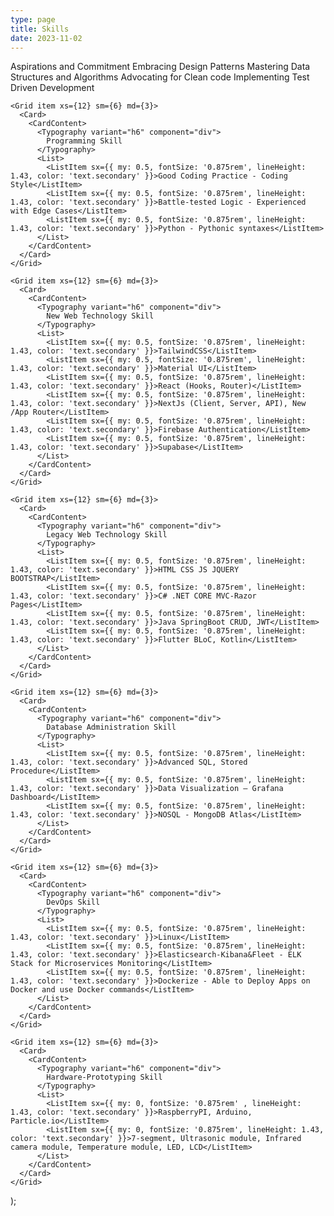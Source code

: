 ```yaml
---
type: page
title: Skills
date: 2023-11-02
---
```



  <Grid container spacing={2}>
    <Grid item xs={12} sm={6} md={3}>
      <Card>
        <CardContent>
          <Typography variant="h6" component="div">
            Aspirations and Commitment
          </Typography>
          <List>
            <ListItem sx={{ my: 0.5, fontSize: '0.875rem', lineHeight: 1.43, color: 'text.secondary' }}>Embracing Design Patterns</ListItem>
            <ListItem sx={{ my: 0.5, fontSize: '0.875rem', lineHeight: 1.43, color: 'text.secondary' }}>Mastering Data Structures and Algorithms</ListItem>
            <ListItem sx={{ my: 0.5, fontSize: '0.875rem', lineHeight: 1.43, color: 'text.secondary' }}>Advocating for Clean code</ListItem>
            <ListItem sx={{ my: 0.5, fontSize: '0.875rem', lineHeight: 1.43, color: 'text.secondary' }}>Implementing Test Driven Development</ListItem>
          </List>
        </CardContent>
      </Card>
    </Grid>

    <Grid item xs={12} sm={6} md={3}>
      <Card>
        <CardContent>
          <Typography variant="h6" component="div">
            Programming Skill
          </Typography>
          <List>
            <ListItem sx={{ my: 0.5, fontSize: '0.875rem', lineHeight: 1.43, color: 'text.secondary' }}>Good Coding Practice - Coding Style</ListItem>
            <ListItem sx={{ my: 0.5, fontSize: '0.875rem', lineHeight: 1.43, color: 'text.secondary' }}>Battle-tested Logic - Experienced with Edge Cases</ListItem>
            <ListItem sx={{ my: 0.5, fontSize: '0.875rem', lineHeight: 1.43, color: 'text.secondary' }}>Python - Pythonic syntaxes</ListItem>
          </List>
        </CardContent>
      </Card>
    </Grid>

    <Grid item xs={12} sm={6} md={3}>
      <Card>
        <CardContent>
          <Typography variant="h6" component="div">
            New Web Technology Skill
          </Typography>
          <List>
            <ListItem sx={{ my: 0.5, fontSize: '0.875rem', lineHeight: 1.43, color: 'text.secondary' }}>TailwindCSS</ListItem>
            <ListItem sx={{ my: 0.5, fontSize: '0.875rem', lineHeight: 1.43, color: 'text.secondary' }}>Material UI</ListItem>
            <ListItem sx={{ my: 0.5, fontSize: '0.875rem', lineHeight: 1.43, color: 'text.secondary' }}>React (Hooks, Router)</ListItem>
            <ListItem sx={{ my: 0.5, fontSize: '0.875rem', lineHeight: 1.43, color: 'text.secondary' }}>NextJs (Client, Server, API), New /App Router</ListItem>
            <ListItem sx={{ my: 0.5, fontSize: '0.875rem', lineHeight: 1.43, color: 'text.secondary' }}>Firebase Authentication</ListItem>
            <ListItem sx={{ my: 0.5, fontSize: '0.875rem', lineHeight: 1.43, color: 'text.secondary' }}>Supabase</ListItem>
          </List>
        </CardContent>
      </Card>
    </Grid>

    <Grid item xs={12} sm={6} md={3}>
      <Card>
        <CardContent>
          <Typography variant="h6" component="div">
            Legacy Web Technology Skill 
          </Typography>
          <List>
            <ListItem sx={{ my: 0.5, fontSize: '0.875rem', lineHeight: 1.43, color: 'text.secondary' }}>HTML CSS JS JQUERY BOOTSTRAP</ListItem>
            <ListItem sx={{ my: 0.5, fontSize: '0.875rem', lineHeight: 1.43, color: 'text.secondary' }}>C# .NET CORE MVC-Razor Pages</ListItem>
            <ListItem sx={{ my: 0.5, fontSize: '0.875rem', lineHeight: 1.43, color: 'text.secondary' }}>Java SpringBoot CRUD, JWT</ListItem>
            <ListItem sx={{ my: 0.5, fontSize: '0.875rem', lineHeight: 1.43, color: 'text.secondary' }}>Flutter BLoC, Kotlin</ListItem>
          </List>
        </CardContent>
      </Card>
    </Grid>

    <Grid item xs={12} sm={6} md={3}>
      <Card>
        <CardContent>
          <Typography variant="h6" component="div">
            Database Administration Skill
          </Typography>
          <List>
            <ListItem sx={{ my: 0.5, fontSize: '0.875rem', lineHeight: 1.43, color: 'text.secondary' }}>Advanced SQL, Stored Procedure</ListItem>
            <ListItem sx={{ my: 0.5, fontSize: '0.875rem', lineHeight: 1.43, color: 'text.secondary' }}>Data Visualization – Grafana Dashboard</ListItem>
            <ListItem sx={{ my: 0.5, fontSize: '0.875rem', lineHeight: 1.43, color: 'text.secondary' }}>NOSQL - MongoDB Atlas</ListItem>
          </List>
        </CardContent>
      </Card>
    </Grid>

    <Grid item xs={12} sm={6} md={3}>
      <Card>
        <CardContent>
          <Typography variant="h6" component="div">
            DevOps Skill
          </Typography>
          <List>
            <ListItem sx={{ my: 0.5, fontSize: '0.875rem', lineHeight: 1.43, color: 'text.secondary' }}>Linux</ListItem>
            <ListItem sx={{ my: 0.5, fontSize: '0.875rem', lineHeight: 1.43, color: 'text.secondary' }}>Elasticsearch-Kibana&Fleet - ELK Stack for Microservices Monitoring</ListItem>
            <ListItem sx={{ my: 0.5, fontSize: '0.875rem', lineHeight: 1.43, color: 'text.secondary' }}>Dockerize - Able to Deploy Apps on Docker and use Docker commands</ListItem>
          </List>
        </CardContent>
      </Card>
    </Grid>

    <Grid item xs={12} sm={6} md={3}>
      <Card>
        <CardContent>
          <Typography variant="h6" component="div">
            Hardware-Prototyping Skill
          </Typography>
          <List>
            <ListItem sx={{ my: 0, fontSize: '0.875rem' , lineHeight: 1.43, color: 'text.secondary' }}>RaspberryPI, Arduino, Particle.io</ListItem>
            <ListItem sx={{ my: 0, fontSize: '0.875rem', lineHeight: 1.43, color: 'text.secondary' }}>7-segment, Ultrasonic module, Infrared camera module, Temperature module, LED, LCD</ListItem>
          </List>
        </CardContent>
      </Card>
    </Grid>
  </Grid>
);